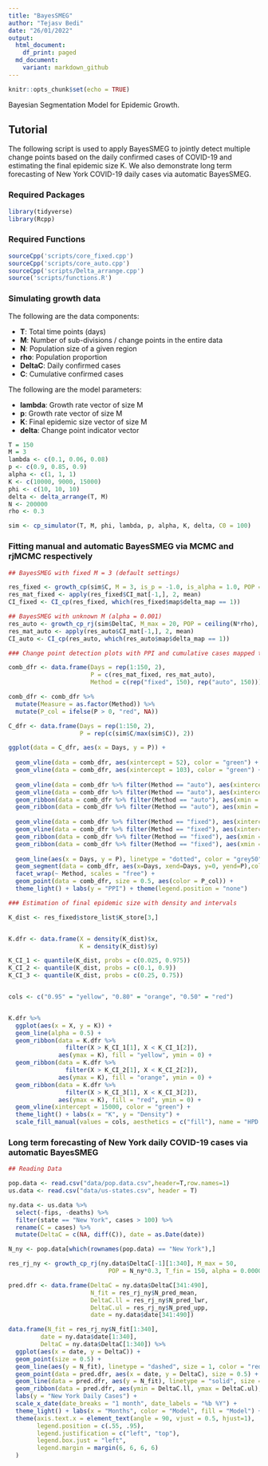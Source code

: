 ```yaml
---
title: "BayesSMEG"
author: "Tejasv Bedi"
date: "26/01/2022"
output:
  html_document:
    df_print: paged
  md_document:
    variant: markdown_github
---
```


```r
knitr::opts_chunk$set(echo = TRUE)
```

Bayesian Segmentation Model for Epidemic Growth. 

## Tutorial

The following script is used to apply BayesSMEG to jointly detect multiple change points based on the daily confirmed cases of COVID-19 and estimating the final epidemic size K. We also demonstrate long term forecasting of New York COVID-19 daily cases via automatic BayesSMEG.

### Required Packages

```r
library(tidyverse)
library(Rcpp)
```

### Required Functions

```r
sourceCpp('scripts/core_fixed.cpp')
sourceCpp('scripts/core_auto.cpp')
sourceCpp('scripts/Delta_arrange.cpp')
source('scripts/functions.R')
```


### Simulating growth data

The following are the data components:

* **T**: Total time points (days)
* **M**: Number of sub-divisions / change points in the entire data
* **N**: Population size of a given region
* **rho**: Population proportion
* **DeltaC**: Daily confirmed cases
* **C**: Cumulative confirmed cases

The following are the model parameters:

* **lambda**: Growth rate vector of size M
* **p**: Growth rate vector of size M
* **K**: Final epidemic size vector of size M
* **delta**: Change point indicator vector


```r
T = 150
M = 3
lambda <- c(0.1, 0.06, 0.08)
p <- c(0.9, 0.85, 0.9)
alpha <- c(1, 1, 1)
K <- c(10000, 9000, 15000)
phi <- c(10, 10, 10)
delta <- delta_arrange(T, M)
N <- 200000
rho <- 0.3

sim <- cp_simulator(T, M, phi, lambda, p, alpha, K, delta, C0 = 100)

```

### Fitting manual and automatic BayesSMEG via MCMC and rjMCMC respectively

```r
## BayesSMEG with fixed M = 3 (default settings)

res_fixed <- growth_cp(sim$C, M = 3, is_p = -1.0, is_alpha = 1.0, POP = ceiling(N*rho), T_fin = 0, w = c(0.2, 0.4, 0.4), store = T)
res_mat_fixed <- apply(res_fixed$CI_mat[-1,], 2, mean)
CI_fixed <- CI_cp(res_fixed, which(res_fixed$map$delta_map == 1))

## BayesSMEG with unknown M (alpha = 0.001)
res_auto <- growth_cp_rj(sim$DeltaC, M_max = 20, POP = ceiling(N*rho), T_fin = 0, alpha = 0.001, store = T)
res_mat_auto <- apply(res_auto$CI_mat[-1,], 2, mean)
CI_auto <- CI_cp(res_auto, which(res_auto$map$delta_map == 1))

### Change point detection plots with PPI and cumulative cases mapped together

comb_dfr <- data.frame(Days = rep(1:150, 2),
                       P = c(res_mat_fixed, res_mat_auto),
                       Method = c(rep("fixed", 150), rep("auto", 150)))

comb_dfr <- comb_dfr %>%
  mutate(Measure = as.factor(Method)) %>%
  mutate(P_col = ifelse(P > 0, "red", NA))

C_dfr <- data.frame(Days = rep(1:150, 2),
                    P = rep(c(sim$C/max(sim$C)), 2))

ggplot(data = C_dfr, aes(x = Days, y = P)) +
  
  geom_vline(data = comb_dfr, aes(xintercept = 52), color = "green") +
  geom_vline(data = comb_dfr, aes(xintercept = 103), color = "green") +
  
  geom_vline(data = comb_dfr %>% filter(Method == "auto"), aes(xintercept = CI_auto[1,1]), color = "orange", linetype = "dashed") +
  geom_vline(data = comb_dfr %>% filter(Method == "auto"), aes(xintercept = CI_auto[2,1]), color = "orange", linetype = "dashed") +
  geom_ribbon(data = comb_dfr %>% filter(Method == "auto"), aes(xmin = CI_auto[1,2], xmax = CI_auto[1,3]), fill = "orange", alpha = 0.3) +
  geom_ribbon(data = comb_dfr %>% filter(Method == "auto"), aes(xmin = CI_auto[2,2], xmax = CI_auto[2,3]), fill = "orange", alpha = 0.3) +
  
  geom_vline(data = comb_dfr %>% filter(Method == "fixed"), aes(xintercept = CI_fixed[1,1]), color = "red", linetype = "dashed") +
  geom_vline(data = comb_dfr %>% filter(Method == "fixed"), aes(xintercept = CI_fixed[2,1]), color = "red", linetype = "dashed") +
  geom_ribbon(data = comb_dfr %>% filter(Method == "fixed"), aes(xmin = CI_fixed[1,2], xmax = CI_fixed[1,3]), fill = "red", alpha = 0.3) +
  geom_ribbon(data = comb_dfr %>% filter(Method == "fixed"), aes(xmin = CI_fixed[2,2], xmax = CI_fixed[2,3]), fill = "red", alpha = 0.3) +
  
  geom_line(aes(x = Days, y = P), linetype = "dotted", color = "grey50") +
  geom_segment(data = comb_dfr, aes(x=Days, xend=Days, y=0, yend=P),color = "black") +
  facet_wrap(~ Method, scales = "free") +
  geom_point(data = comb_dfr, size = 0.5, aes(color = P_col)) +
  theme_light() + labs(y = "PPI") + theme(legend.position = "none")

### Estimation of final epidemic size with density and intervals

K_dist <- res_fixed$store_list$K_store[3,]


K.dfr <- data.frame(X = density(K_dist)$x,
                    K = density(K_dist)$y)

K_CI_1 <- quantile(K_dist, probs = c(0.025, 0.975))
K_CI_2 <- quantile(K_dist, probs = c(0.1, 0.9))
K_CI_3 <- quantile(K_dist, probs = c(0.25, 0.75))


cols <- c("0.95" = "yellow", "0.80" = "orange", "0.50" = "red")


K.dfr %>%
  ggplot(aes(x = X, y = K)) +
  geom_line(alpha = 0.5) +
  geom_ribbon(data = K.dfr %>% 
                filter(X > K_CI_1[1], X < K_CI_1[2]), 
              aes(ymax = K), fill = "yellow", ymin = 0) +
  geom_ribbon(data = K.dfr %>% 
                filter(X > K_CI_2[1], X < K_CI_2[2]), 
              aes(ymax = K), fill = "orange", ymin = 0) +
  geom_ribbon(data = K.dfr %>% 
                filter(X > K_CI_3[1], X < K_CI_3[2]), 
              aes(ymax = K), fill = "red", ymin = 0) +
  geom_vline(xintercept = 15000, color = "green") +
  theme_light() + labs(x = "K", y = "Density") +
  scale_fill_manual(values = cols, aesthetics = c("fill"), name = "HPD Intervals")

```

### Long term forecasting of New York daily COVID-19 cases via automatic BayesSMEG

```r

## Reading Data

pop.data <- read.csv("data/pop.data.csv",header=T,row.names=1)
us.data <- read.csv("data/us-states.csv", header = T)

ny.data <- us.data %>%
  select(-fips, -deaths) %>%
  filter(state == "New York", cases > 100) %>%
  rename(C = cases) %>%
  mutate(DeltaC = c(NA, diff(C)), date = as.Date(date))

N_ny <- pop.data[which(rownames(pop.data) == "New York"),]

res_rj_ny <- growth_cp_rj(ny.data$DeltaC[-1][1:340], M_max = 50,
                            POP = N_ny*0.3, T_fin = 150, alpha = 0.000001, store = T)

pred.dfr <- data.frame(DeltaC = ny.data$DeltaC[341:490],
                       N_fit = res_rj_ny$N_pred_mean,
                       DeltaC.ll = res_rj_ny$N_pred_lwr,
                       DeltaC.ul = res_rj_ny$N_pred_upp,
                       date = ny.data$date[341:490])

data.frame(N_fit = res_rj_ny$N_fit[1:340],
         date = ny.data$date[1:340],
         DeltaC = ny.data$DeltaC[1:340]) %>%
  ggplot(aes(x = date, y = DeltaC)) +
  geom_point(size = 0.5) + 
  geom_line(aes(y = N_fit), linetype = "dashed", size = 1, color = "red") +
  geom_point(data = pred.dfr, aes(x = date, y = DeltaC), size = 0.5) +
  geom_line(data = pred.dfr, aes(y = N_fit), linetype = "solid", size = 1, color = "red") +
  geom_ribbon(data = pred.dfr, aes(ymin = DeltaC.ll, ymax = DeltaC.ul), alpha = 0.2, fill = "red") +
  labs(y = "New York Daily Cases") +
  scale_x_date(date_breaks = "1 month", date_labels = "%b %Y") +
  theme_light() + labs(x = "Months", color = "Model", fill = "Model") + 
  theme(axis.text.x = element_text(angle = 90, vjust = 0.5, hjust=1),
        legend.position = c(.55, .95),
        legend.justification = c("left", "top"),
        legend.box.just = "left",
        legend.margin = margin(6, 6, 6, 6)
  ) 

```

